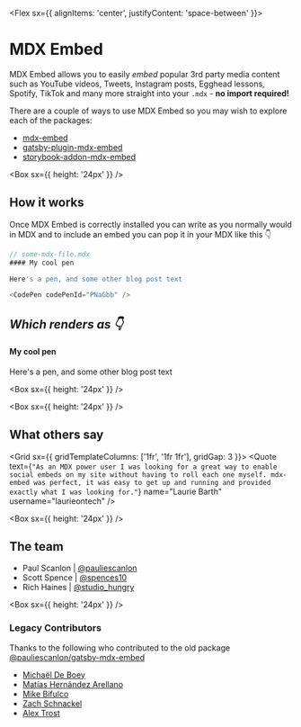 

<Meta title="Introduction" />

<Flex sx={{ alignItems: 'center', justifyContent: 'space-between' }}>

# MDX Embed

<GitHubLink />

</Flex>

MDX Embed allows you to easily _embed_ popular 3rd party media content such as YouTube videos, Tweets, Instagram posts, Egghead lessons, Spotify, TikTok and many more straight into your `.mdx` - **no import required!**

There are a couple of ways to use MDX Embed so you may wish to explore each of the packages:

- [mdx-embed](/?path=/story/mdx-embed--page)
- [gatsby-plugin-mdx-embed](/?path=/story/gatsby-plugin--page)
- [storybook-addon-mdx-embed](/?path=/story/storybook-addon--page)

<Box sx={{ height: '24px' }} />

## How it works

Once MDX Embed is correctly installed you can write as you normally would in MDX and to include an embed you can pop it in your MDX like this 👇

```js
// some-mdx-file.mdx
#### My cool pen

Here's a pen, and some other blog post text

<CodePen codePenId="PNaGbb" />
```

## _Which renders as 👇_

#### My cool pen

Here's a pen, and some other blog post text

<CodePen codePenId="PNaGbb" />

<Box sx={{ height: '24px' }} />

<PayWithStripe />

<Box sx={{ height: '24px' }} />

## What others say

<Grid sx={{ gridTemplateColumns: ['1fr', '1fr 1fr'], gridGap: 3 }}>
  <Quote
    text={`"As an MDX power user I was looking for a great way to enable social embeds on my site without having to roll each one myself. mdx-embed was perfect, it was easy to get up and running and provided exactly what I was looking for."`}
    name="Laurie Barth"
    username="laurieontech"
  />
</Grid>

<Box sx={{ height: '24px' }} />

## The team

- Paul Scanlon | [@pauliescanlon](https://twitter.com/PaulieScanlon)
- Scott Spence | [@spences10](https://twitter.com/spences10)
- Rich Haines | [@studio_hungry](https://twitter.com/studio_hungry)

<Box sx={{ height: '24px' }} />

### Legacy Contributors

Thanks to the following who contributed to the old package [@pauliescanlon/gatsby-mdx-embed](https://github.com/PaulieScanlon/gatsby-mdx-embed)

- [Michaël De Boey](https://github.com/MichaelDeBoey)
- [Matías Hernández Arellano](https://github.com/matiasfha)
- [Mike Bifulco](https://github.com/mbifulco)
- [Zach Schnackel](https://github.com/zslabs)
- [Alex Trost](https://github.com/a-trost)
